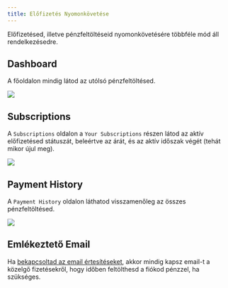 ```yaml
---
title: Előfizetés Nyomonkövetése
---
```


Előfizetésed, illetve pénzfeltöltéseid nyomonkövetésére többféle mód áll rendelkezésedre.

## Dashboard

A főoldalon mindig látod az utólsó pénzfeltöltésed.

![](/assets/track1.png)

## Subscriptions

A `Subscriptions` oldalon a `Your Subscriptions` részen látod az aktív előfizetésed státuszát, beleértve az árát, és az aktív időszak végét (tehát mikor újul meg).

![](/assets/track2.png)

## Payment History

A `Payment History` oldalon láthatod visszamenőleg az összes pénzfeltöltésed.

![](/assets/track3.png)

## Emlékeztető Email

Ha [bekapcsoltad az email értesítéseket](../../login-flow/register#beállítások), akkor mindig kapsz email-t a közelgő fizetésekről, hogy időben feltölthesd a fiókod pénzzel, ha szükséges.
